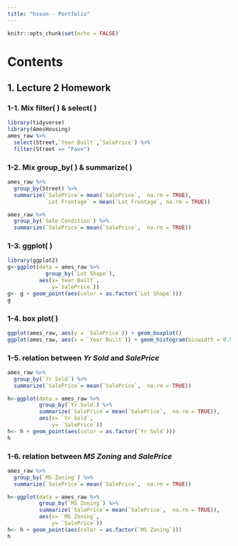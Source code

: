 ```yaml
---
title: "hsson - Portfolio"
---
```


```r
knitr::opts_chunk$set(echo = FALSE)
```
# Contents

## 1. Lecture 2 Homework
### 1-1. Mix filter( ) & select( )
```r
library(tidyverse)
library(AmesHousing)
ames_raw %>%
  select(Street,`Year Built`,`SalePrice`) %>%
  filter(Street == "Pave") 
```
### 1-2. Mix group_by( ) & summarize( )
```r
ames_raw %>%
  group_by(Street) %>%
  summarize(`SalePrice`= mean(`SalePrice`,  na.rm = TRUE),
            `Lot Frontage` = mean(`Lot Frontage`, na.rm = TRUE))

ames_raw %>%
  group_by(`Sale Condition`) %>%
  summarize(`SalePrice`= mean(`SalePrice`,  na.rm = TRUE))
```
### 1-3. ggplot( )
```r
library(ggplot2)
g<-ggplot(data = ames_raw %>%
            group_by(`Lot Shape`),
          aes(x=`Year Built`,
              y=`SalePrice`))
g<- g + geom_point(aes(color = as.factor(`Lot Shape`)))
g
```
### 1-4. box plot( )
```r
ggplot(ames_raw, aes(y = `SalePrice`)) + geom_boxplot()
ggplot(ames_raw, aes(x = `Year Built`)) + geom_histogram(binwidth = 0.5)
```
### 1-5. relation between *Yr Sold* and *SalePrice* 
```r
ames_raw %>%
  group_by(`Yr Sold`) %>%
  summarize(`SalePrice`= mean(`SalePrice`,  na.rm = TRUE))

h<-ggplot(data = ames_raw %>%
          group_by(`Yr Sold`) %>%
          summarize(`SalePrice`= mean(`SalePrice`,  na.rm = TRUE)),
          aes(x= `Yr Sold`,
              y= `SalePrice`))
h<- h + geom_point(aes(color = as.factor(`Yr Sold`)))
h
```
### 1-6. relation between *MS Zoning* and *SalePrice* 
```r
ames_raw %>%
  group_by(`MS Zoning`) %>%
  summarize(`SalePrice`= mean(`SalePrice`,  na.rm = TRUE))

h<-ggplot(data = ames_raw %>%
          group_by(`MS Zoning`) %>%
          summarize(`SalePrice`= mean(`SalePrice`,  na.rm = TRUE)),
          aes(x= `MS Zoning`,
              y= `SalePrice`))
h<- h + geom_point(aes(color = as.factor(`MS Zoning`)))
h
```
